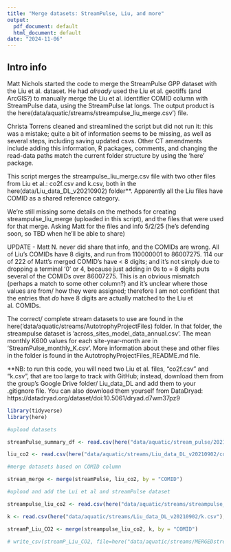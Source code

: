 ```yaml
---
title: "Merge datasets: StreamPulse, Liu, and more"
output:
  pdf_document: default
  html_document: default
date: "2024-11-06"
---
```


## Intro info

Matt Nichols started the code to merge the StreamPulse GPP dataset with the Liu et al. dataset. He had *already* used the Liu et al. geotiffs (and ArcGIS?) to manually merge the Liu et al. identifier COMID column with StreamPulse data, using the StreamPulse lat longs. The output product is the here(data/aquatic/streams/streampulse_liu_merge.csv') file. 

Christa Torrens cleaned and streamlined the script but did not run it: this was a mistake; quite a bit of information seems to be missing, as well as several steps, including saving updated csvs. Other CT amendments include adding this information, R packages, comments, and changing the read-data paths match the current folder structure by using the 'here' package. 

This script merges the streampulse_liu_merge.csv file with two other files from Liu et al.: co2f.csv and k.csv, both in the here(data/Liu_data_DL_v20210902) folder**. Apparently all the Liu files have COMID as a shared reference category. 

We're still missing some details on the methods for creating streampulse_liu_merge (uploaded in this script), and the files that were used for that merge.  Asking Matt for the files and info 5/2/25 (he's defending soon, so TBD when he'll be able to share) 

UPDATE - Matt N. never did share that info, and the COMIDs are wrong. All of Liu's COMIDs have 8 digits, and run from 110000001 to 86007275. 114 our of 222 of Matt's merged COMID's have < 8 digits; and it's not simply due to dropping a terminal '0' or 4, because just adding in 0s to = 8 digits puts several of the COMIDs over 86007275. This is an obvious mismatch (perhaps a match to some other column?) and it's unclear where those values are from/ how they were assigned; therefore I am not confident that the entries that *do* have 8 digits are actually matched to the Liu et al. COMIDs.

The correct/ complete stream datasets to use are found in the here('data/aquatic/streams/AutotrophyProjectFiles) folder. In that folder, the streampulse dataset is 'across_sites_model_data_annual.csv'. The mean monthly K600 values for each site-year-month are in 'StreamPulse_monthly_K.csv'. More information about these and other files in the folder is found in the AutotrophyProjectFiles_README.md file. 

**NB: to run this code, you will need two  Liu et al. files, "co2f.csv" and "k.csv", that are too large to track with GitHub; instead, download them from the group's Google Drive folder/ Liu_data_DL and add them to your .gitignore file. You can also download them  yourself from DataDryad: https://datadryad.org/dataset/doi:10.5061/dryad.d7wm37pz9



```r

library(tidyverse)
library(here)

```


```r
#upload datasets

streamPulse_summary_df <- read.csv(here("data/aquatic/stream_pulse/20210902_streampulse_synthesis_statset.csv"), header = TRUE, sep = ",")

liu_co2 <- read.csv(here("data/aquatic/streams/Liu_data_DL_v20210902/co2f.csv"), header = TRUE, sep = ",")

#merge datasets based on COMID column

stream_merge <- merge(streamPulse, liu_co2, by = "COMID")

```

```r
#upload and add the Lui et al and streamPulse dataset

streampulse_liu_co2 <- read.csv(here("data/aquatic/streams/streampulse_liu_merge.csv"), header = TRUE, sep = ",")

k <- read.csv(here("data/aquatic/streams/Liu_data_DL_v20210902/k.csv"), header = TRUE, sep = ",")  ## PATH? 

```

```r
streamP_Liu_CO2 <- merge(streampulse_liu_co2, k, by = "COMID")

# write_csv(streamP_Liu_CO2, file=here("data/aquatic/streams/MERGEDstreamPulse_Liu.csv"))
```

